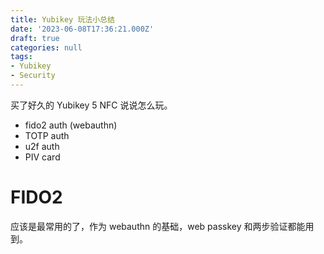 ```yaml
---
title: Yubikey 玩法小总结
date: '2023-06-08T17:36:21.000Z'
draft: true
categories: null
tags:
- Yubikey
- Security
---
```


买了好久的 Yubikey 5 NFC 说说怎么玩。

- fido2 auth (webauthn)
- TOTP auth
- u2f auth
- PIV card

# FIDO2

应该是最常用的了，作为 webauthn 的基础，web passkey 和两步验证都能用到。